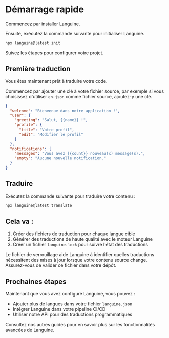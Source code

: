 # Démarrage rapide

Commencez par installer Languine.

Ensuite, exécutez la commande suivante pour initialiser Languine.

```bash title="Terminal"
npx languine@latest init
```

Suivez les étapes pour configurer votre projet.

## Première traduction

Vous êtes maintenant prêt à traduire votre code.

Commencez par ajouter une clé à votre fichier source, par exemple si vous choisissez d'utiliser `en.json` comme fichier source, ajoutez-y une clé.

```json title="src/locales/en.json"
{
  "welcome": "Bienvenue dans notre application !",
  "user": {
    "greeting": "Salut, {{name}} !",
    "profile": {
      "title": "Votre profil",
      "edit": "Modifier le profil"
    }
  },
  "notifications": {
    "messages": "Vous avez {{count}} nouveau(x) message(s).",
    "empty": "Aucune nouvelle notification."
  }
}

```


## Traduire

Exécutez la commande suivante pour traduire votre contenu :

```bash title="Terminal"
npx languine@latest translate
```

## Cela va :
1. Créer des fichiers de traduction pour chaque langue cible
2. Générer des traductions de haute qualité avec le moteur Languine
3. Créer un fichier `languine.lock` pour suivre l'état des traductions

Le fichier de verrouillage aide Languine à identifier quelles traductions nécessitent des mises à jour lorsque votre contenu source change. Assurez-vous de valider ce fichier dans votre dépôt.

## Prochaines étapes

Maintenant que vous avez configuré Languine, vous pouvez :
- Ajouter plus de langues dans votre fichier `languine.json`
- Intégrer Languine dans votre pipeline CI/CD
- Utiliser notre API pour des traductions programmatiques

Consultez nos autres guides pour en savoir plus sur les fonctionnalités avancées de Languine.